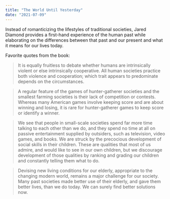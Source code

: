 ```yaml
---
title: "The World Until Yesterday"
date: "2021-07-09"
---
```


Instead of romanticizing the lifestyles of traditional societies, Jared Diamond provides a first-hand experience of the human past while elaborating on the differences between that past and our present and what it means for our lives today.

Favorite quotes from the book:

> It is equally fruitless to debate whether humans are intrinsically violent or else intrinsically cooperative. All human societies practice both violence and cooperation; which trait appears to predominate depends on the circumstances.

> A regular feature of the games of hunter-gatherer societies and the smallest farming societies is their lack of competition or contests. Whereas many American games involve keeping score and are about winning and losing, it is rare for hunter-gatherer games to keep score or identify a winner.

> We see that people in small-scale societies spend far more time talking to each other than we do, and they spend no time at all on passive entertainment supplied by outsiders, such as television, video games, and books. We are struck by the precocious development of social skills in their children. These are qualities that most of us admire, and would like to see in our own children, but we discourage development of those qualities by ranking and grading our children and constantly telling them what to do.

> Devising new living conditions for our elderly, appropriate to the changing modern world, remains a major challenge for our society. Many past societies made better use of their elderly, and gave them better lives, than we do today. We can surely find better solutions now.

